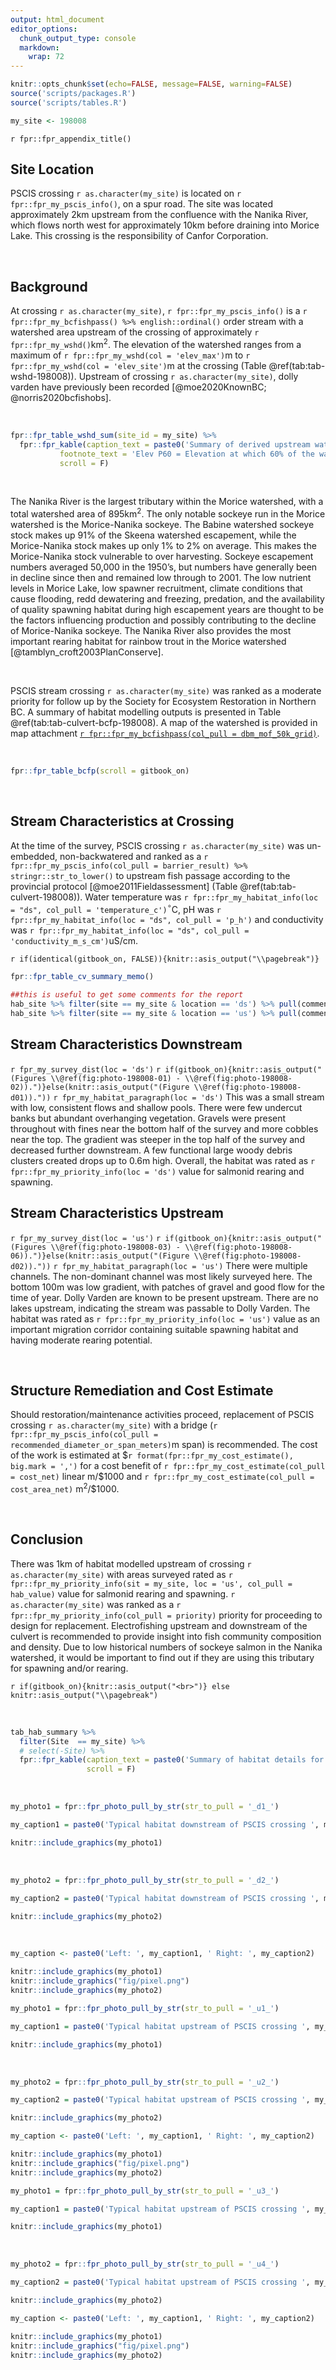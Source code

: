```yaml
---
output: html_document
editor_options: 
  chunk_output_type: console
  markdown: 
    wrap: 72
---
```


```r
knitr::opts_chunk$set(echo=FALSE, message=FALSE, warning=FALSE)
source('scripts/packages.R')
source('scripts/tables.R')

```

```r
my_site <- 198008

```

`r fpr::fpr_appendix_title()`

## Site Location {.unnumbered}

PSCIS crossing `r as.character(my_site)` is located on
`r fpr::fpr_my_pscis_info()`, on a spur road. The site was located approximately 2km upstream from the confluence with the Nanika River, which flows north west for approximately 10km before draining into Morice Lake. This crossing is the responsibility of Canfor Corporation.

<br>

## Background {.unnumbered}

At crossing `r as.character(my_site)`, `r fpr::fpr_my_pscis_info()` is a
`r fpr::fpr_my_bcfishpass() %>% english::ordinal()` order stream with a
watershed area upstream of the crossing of approximately
`r fpr::fpr_my_wshd()`km^2^. The elevation of the watershed ranges from
a maximum of `r fpr::fpr_my_wshd(col = 'elev_max')`m to
`r fpr::fpr_my_wshd(col = 'elev_site')`m at the crossing (Table
\@ref(tab:tab-wshd-198008)). Upstream of crossing `r as.character(my_site)`, dolly varden have previously been recorded [@moe2020KnownBC; @norris2020bcfishobs].

<br>

```r
fpr::fpr_table_wshd_sum(site_id = my_site) %>% 
  fpr::fpr_kable(caption_text = paste0('Summary of derived upstream watershed statistics for PSCIS crossing ', my_site, '.'),
           footnote_text = 'Elev P60 = Elevation at which 60% of the watershed area is above',
           scroll = F)

```


<br>

The Nanika River is the largest tributary within the Morice watershed, with a total watershed area of 895km^2^. The only notable sockeye run in the Morice watershed is the Morice-Nanika sockeye. The Babine watershed sockeye stock makes up 91% of the Skeena watershed escapement, while the Morice-Nanika stock makes up only 1% to 2% on average. This makes the Morice-Nanika stock vulnerable to over harvesting. Sockeye escapement numbers averaged 50,000 in the 1950's, but numbers have generally been in decline since then and remained low through to 2001. The low nutrient levels in Morice Lake, low spawner recruitment, climate conditions that cause flooding, redd dewatering and freezing, predation, and the availability of quality spawning habitat during high escapement years are thought to be the factors influencing production and possibly contributing to the decline of Morice-Nanika sockeye. The Nanika River also provides the most important rearing habitat for rainbow trout in the Morice watershed [@tamblyn_croft2003PlanConserve].  

<br>

PSCIS stream crossing `r as.character(my_site)` was ranked as a moderate
priority for follow up by the Society for Ecosystem Restoration in Northern BC. A summary of habitat modelling outputs is presented in Table
\@ref(tab:tab-culvert-bcfp-198008). A map of the watershed is provided in
map attachment
[`r fpr::fpr_my_bcfishpass(col_pull = dbm_mof_50k_grid)`](`r fpr::fpr_my_mapsheet()`).

<br>

```r
fpr::fpr_table_bcfp(scroll = gitbook_on) 
```

<br>

## Stream Characteristics at Crossing {.unnumbered}

At the time of the survey, PSCIS crossing `r as.character(my_site)` was
un-embedded, non-backwatered and ranked as a
`r fpr::fpr_my_pscis_info(col_pull = barrier_result) %>% stringr::str_to_lower()` to upstream fish passage according to the provincial protocol
[@moe2011Fieldassessment] (Table \@ref(tab:tab-culvert-198008)). Water temperature was
`r fpr::fpr_my_habitat_info(loc = "ds", col_pull = 'temperature_c')`$^\circ$C,
pH was `r fpr::fpr_my_habitat_info(loc = "ds", col_pull = 'p_h')` and
conductivity was
`r fpr::fpr_my_habitat_info(loc = "ds", col_pull = 'conductivity_m_s_cm')`uS/cm.

`r if(identical(gitbook_on, FALSE)){knitr::asis_output("\\pagebreak")}`
<br>

```r
fpr::fpr_table_cv_summary_memo()

```

```r
##this is useful to get some comments for the report
hab_site %>% filter(site == my_site & location == 'ds') %>% pull(comments)
hab_site %>% filter(site == my_site & location == 'us') %>% pull(comments)

```

## Stream Characteristics Downstream {.unnumbered}

`r fpr_my_survey_dist(loc = 'ds')`
`r if(gitbook_on){knitr::asis_output("(Figures \\@ref(fig:photo-198008-01) - \\@ref(fig:photo-198008-02)).")}else(knitr::asis_output("(Figure \\@ref(fig:photo-198008-d01))."))`
`r fpr_my_habitat_paragraph(loc = 'ds')` This was a small stream with low, consistent flows and shallow pools. There were few undercut banks but abundant overhanging vegetation. Gravels were present throughout with fines near the bottom half of the survey and more cobbles near the top. The gradient was steeper in the top half of the survey and decreased further downstream. A few functional large woody debris clusters created drops up to 0.6m high. Overall, the
habitat was rated as `r fpr::fpr_my_priority_info(loc = 'ds')` value for
salmonid rearing and spawning. 

## Stream Characteristics Upstream {.unnumbered}

`r fpr_my_survey_dist(loc = 'us')`
`r if(gitbook_on){knitr::asis_output("(Figures \\@ref(fig:photo-198008-03) - \\@ref(fig:photo-198008-06)).")}else(knitr::asis_output("(Figure \\@ref(fig:photo-198008-d02))."))`
`r fpr_my_habitat_paragraph(loc = 'us')` There were multiple channels. The non-dominant channel was most likely surveyed here. The bottom 100m was low gradient, with patches of gravel and good flow for the time of year. Dolly Varden are known to be present upstream. There are no lakes upstream, indicating the stream was passable to Dolly Varden. The habitat was rated as
`r fpr::fpr_my_priority_info(loc = 'us')` value as an important
migration corridor containing suitable spawning habitat and having
moderate rearing potential.

<br>

## Structure Remediation and Cost Estimate {.unnumbered}

Should restoration/maintenance activities proceed, replacement of PSCIS
crossing `r as.character(my_site)` with a bridge
(`r fpr::fpr_my_pscis_info(col_pull = recommended_diameter_or_span_meters)`m
span) is recommended. The cost of the work is estimated at
\$`r format(fpr::fpr_my_cost_estimate(), big.mark = ',')` for a cost
benefit of `r fpr::fpr_my_cost_estimate(col_pull = cost_net)` linear
m/\$1000 and `r fpr::fpr_my_cost_estimate(col_pull = cost_area_net)`
m^2^/\$1000.

<br>

## Conclusion {.unnumbered}

There was
1km of
habitat modelled upstream of crossing `r as.character(my_site)` with
areas surveyed rated as
`r fpr::fpr_my_priority_info(sit = my_site, loc = 'us', col_pull = hab_value)`
value for salmonid rearing and spawning. `r as.character(my_site)` was ranked as a
`r fpr::fpr_my_priority_info(col_pull = priority)` priority for proceeding to design for replacement. Electrofishing upstream and downstream of the culvert is recommended to provide insight into fish community composition and density. Due to low historical numbers of sockeye salmon in the Nanika watershed, it would be important to find out if they are using this tributary for spawning and/or rearing. 

`r if(gitbook_on){knitr::asis_output("<br>")} else knitr::asis_output("\\pagebreak")`

<br>

```r
tab_hab_summary %>% 
  filter(Site  == my_site) %>% 
  # select(-Site) %>% 
  fpr::fpr_kable(caption_text = paste0('Summary of habitat details for PSCIS crossing ', my_site, '.'),
                 scroll = F) 

```

<br>

```r
my_photo1 = fpr::fpr_photo_pull_by_str(str_to_pull = '_d1_')

my_caption1 = paste0('Typical habitat downstream of PSCIS crossing ', my_site, '.')

```

```r
knitr::include_graphics(my_photo1)
```

<br>

```r
my_photo2 = fpr::fpr_photo_pull_by_str(str_to_pull = '_d2_')

my_caption2 = paste0('Typical habitat downstream of PSCIS crossing ', my_site, '.')
```

```r
knitr::include_graphics(my_photo2)

```

<br>

```r

my_caption <- paste0('Left: ', my_caption1, ' Right: ', my_caption2)

knitr::include_graphics(my_photo1)
knitr::include_graphics("fig/pixel.png")
knitr::include_graphics(my_photo2)
```


```r
my_photo1 = fpr::fpr_photo_pull_by_str(str_to_pull = '_u1_')

my_caption1 = paste0('Typical habitat upstream of PSCIS crossing ', my_site, '.')
```

```r
knitr::include_graphics(my_photo1)
```

<br>

```r
my_photo2 = fpr::fpr_photo_pull_by_str(str_to_pull = '_u2_')

my_caption2 = paste0('Typical habitat upstream of PSCIS crossing ', my_site, '.')

```

```r
knitr::include_graphics(my_photo2)
```

```r

my_caption <- paste0('Left: ', my_caption1, ' Right: ', my_caption2)

knitr::include_graphics(my_photo1)
knitr::include_graphics("fig/pixel.png")
knitr::include_graphics(my_photo2)
```


```r
my_photo1 = fpr::fpr_photo_pull_by_str(str_to_pull = '_u3_')

my_caption1 = paste0('Typical habitat upstream of PSCIS crossing ', my_site, '.')
```

```r
knitr::include_graphics(my_photo1)
```



<br>

```r
my_photo2 = fpr::fpr_photo_pull_by_str(str_to_pull = '_u4_')

my_caption2 = paste0('Typical habitat upstream of PSCIS crossing ', my_site, '.')

```

```r
knitr::include_graphics(my_photo2)

```

```r

my_caption <- paste0('Left: ', my_caption1, ' Right: ', my_caption2)

knitr::include_graphics(my_photo1)
knitr::include_graphics("fig/pixel.png")
knitr::include_graphics(my_photo2)
```
